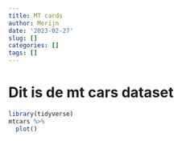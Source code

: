 ```yaml
---
title: MT cards
author: Merijn
date: '2023-02-27'
slug: []
categories: []
tags: []
---
```


# Dit is de mt cars dataset
```r
library(tidyverse)
mtcars %>% 
  plot()
```

